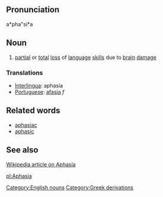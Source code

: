 ==Pronunciation==

a*pha"si*a

==Noun==
# [[partial]] or [[total]] [[loss]] of [[language]] [[skill]]s due to [[brain]] [[damage]]

===Translations===
*[[Interlingua]]: aphasia
*[[Portuguese]]: [[afasia]] ''f''

==Related words==
* [[aphasiac]]
* [[aphasic]]

==See also==
[http://en2.wikipedia.org/wiki/Aphasia Wikipedia article on Aphasia]

[[Category:English nouns]]

[[pl:Aphasia]]
[[Category:Greek derivations]]
